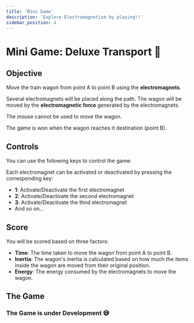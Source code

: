 ```yaml
---
title: 'Mini Game'
description: 'Explore Electromagnetism by playing!!'
sidebar_position: 4
---
```



# Mini Game: Deluxe Transport 🧩

## Objective

Move the train wagon from point A to point B using the **electromagnets**.

Several electromagnets will be placed along the path. The wagon will be moved by the **electromagnetic force** generated by the electromagnets.

The mouse cannot be used to move the wagon.

The game is won when the wagon reaches it destination (point B).

## Controls

You can use the following keys to control the game:

Each electromagnet can be activated or deactivated by pressing the corresponding key:

- **1**: Activate/Deactivate the first electromagnet
- **2**: Activate/Deactivate the second electromagnet
- **3**: Activate/Deactivate the third electromagnet
- And so on...

## Score

You will be scored based on three factors:

- **Time**: The time taken to move the wagon from point A to point B.
- **Inertia**: The wagon's inertia is calculated based on how much the items inside the wagon are moved from their original position.
- **Energy**: The energy consumed by the electromagnets to move the wagon.

## The Game

### The Game is under Development 😅

<ElectroMagnetsGame canvasH={480} canvasW={800} />

